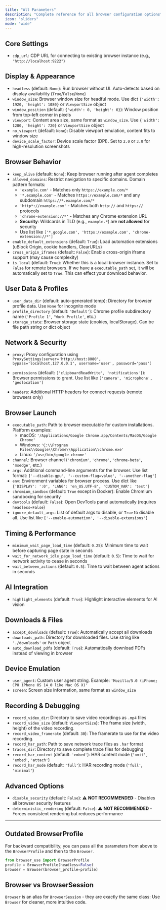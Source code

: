 ```yaml
---
title: "All Parameters"
description: "Complete reference for all browser configuration options"
icon: "sliders"
mode: "wide"
---
```


## Core Settings
- `cdp_url`: CDP URL for connecting to existing browser instance (e.g., `"http://localhost:9222"`)

## Display & Appearance
- `headless` (default: `None`): Run browser without UI. Auto-detects based on display availability (`True`/`False`/`None`)
- `window_size`: Browser window size for headful mode. Use dict `{'width': 1920, 'height': 1080}` or `ViewportSize` object
- `window_position` (default: `{'width': 0, 'height': 0}`): Window position from top-left corner in pixels
- `viewport`: Content area size, same format as `window_size`. Use `{'width': 1280, 'height': 720}` or `ViewportSize` object
- `no_viewport` (default: `None`): Disable viewport emulation, content fits to window size
- `device_scale_factor`: Device scale factor (DPI). Set to `2.0` or `3.0` for high-resolution screenshots



## Browser Behavior
- `keep_alive` (default: `None`): Keep browser running after agent completes
- `allowed_domains`: Restrict navigation to specific domains. Domain pattern formats:
  - `'example.com'` - Matches only `https://example.com/*`  
  - `'*.example.com'` - Matches `https://example.com/*` and any subdomain `https://*.example.com/*`
  - `'http*://example.com'` - Matches both `http://` and `https://` protocols
  - `'chrome-extension://*'` - Matches any Chrome extension URL
  - **Security**: Wildcards in TLD (e.g., `example.*`) are **not allowed** for security
  - Use list like `['*.google.com', 'https://example.com', 'chrome-extension://*']`
- `enable_default_extensions` (default: `True`): Load automation extensions (uBlock Origin, cookie handlers, ClearURLs)
- `cross_origin_iframes` (default: `False`): Enable cross-origin iframe support (may cause complexity)
- `is_local` (default: `True`): Whether this is a local browser instance. Set to `False` for remote browsers. If we have a `executable_path` set, it will be automatically set to `True`. This can effect your download behavior.

## User Data & Profiles
- `user_data_dir` (default: auto-generated temp): Directory for browser profile data. Use `None` for incognito mode
- `profile_directory` (default: `'Default'`): Chrome profile subdirectory name (`'Profile 1'`, `'Work Profile'`, etc.)
- `storage_state`: Browser storage state (cookies, localStorage). Can be file path string or dict object

## Network & Security
- `proxy`: Proxy configuration using `ProxySettings(server='http://host:8080', bypass='localhost,127.0.0.1', username='user', password='pass')`
- `permissions` (default: `['clipboardReadWrite', 'notifications']`): Browser permissions to grant. Use list like `['camera', 'microphone', 'geolocation']`

- `headers`: Additional HTTP headers for connect requests (remote browsers only)


## Browser Launch
- `executable_path`: Path to browser executable for custom installations. Platform examples:
  - macOS: `'/Applications/Google Chrome.app/Contents/MacOS/Google Chrome'`
  - Windows: `'C:\\Program Files\\Google\\Chrome\\Application\\chrome.exe'`
  - Linux: `'/usr/bin/google-chrome'`
- `channel`: Browser channel (`'chromium'`, `'chrome'`, `'chrome-beta'`, `'msedge'`, etc.)
- `args`: Additional command-line arguments for the browser. Use list format: `['--disable-gpu', '--custom-flag=value', '--another-flag']`
- `env`: Environment variables for browser process. Use dict like `{'DISPLAY': ':0', 'LANG': 'en_US.UTF-8', 'CUSTOM_VAR': 'test'}`
- `chromium_sandbox` (default: `True` except in Docker): Enable Chromium sandboxing for security
- `devtools` (default: `False`): Open DevTools panel automatically (requires `headless=False`)
- `ignore_default_args`: List of default args to disable, or `True` to disable all. Use list like `['--enable-automation', '--disable-extensions']`

## Timing & Performance
- `minimum_wait_page_load_time` (default: `0.25`): Minimum time to wait before capturing page state in seconds
- `wait_for_network_idle_page_load_time` (default: `0.5`): Time to wait for network activity to cease in seconds
- `wait_between_actions` (default: `0.5`): Time to wait between agent actions in seconds

## AI Integration
- `highlight_elements` (default: `True`): Highlight interactive elements for AI vision

## Downloads & Files
- `accept_downloads` (default: `True`): Automatically accept all downloads
- `downloads_path`: Directory for downloaded files. Use string like `'./downloads'` or `Path` object
- `auto_download_pdfs` (default: `True`): Automatically download PDFs instead of viewing in browser

## Device Emulation
- `user_agent`: Custom user agent string. Example: `'Mozilla/5.0 (iPhone; CPU iPhone OS 14_0 like Mac OS X)'`
- `screen`: Screen size information, same format as `window_size`

## Recording & Debugging
- `record_video_dir`: Directory to save video recordings as `.mp4` files
- `record_video_size` (default: `ViewportSize`): The frame size (width, height) of the video recording.
- `record_video_framerate` (default: `30`): The framerate to use for the video recording.
- `record_har_path`: Path to save network trace files as `.har` format
- `traces_dir`: Directory to save complete trace files for debugging
- `record_har_content` (default: `'embed'`): HAR content mode (`'omit'`, `'embed'`, `'attach'`)
- `record_har_mode` (default: `'full'`): HAR recording mode (`'full'`, `'minimal'`)

## Advanced Options
- `disable_security` (default: `False`): ⚠️ **NOT RECOMMENDED** - Disables all browser security features
- `deterministic_rendering` (default: `False`): ⚠️ **NOT RECOMMENDED** - Forces consistent rendering but reduces performance

---

## Outdated BrowserProfile
For backward compatibility, you can pass all the parameters from above to the `BrowserProfile` and then to the `Browser`.
```python
from browser_use import BrowserProfile
profile = BrowserProfile(headless=False)
browser = Browser(browser_profile=profile)
```

## Browser vs BrowserSession

`Browser` is an alias for `BrowserSession` - they are exactly the same class:
Use `Browser` for cleaner, more intuitive code.
